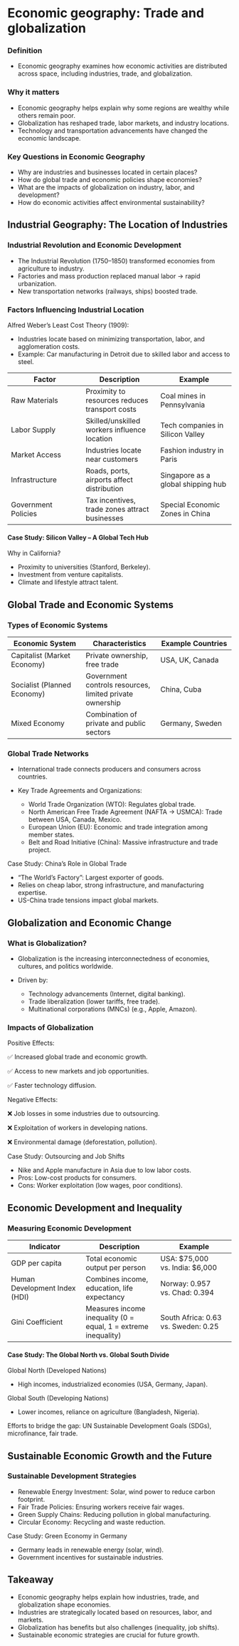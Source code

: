 # Economic geography: Trade and globalization

### Definition

-   Economic geography examines how economic activities are distributed across space, including industries, trade, and globalization.

### Why it matters

-   Economic geography helps explain why some regions are wealthy while others remain poor.
-   Globalization has reshaped trade, labor markets, and industry locations.
-   Technology and transportation advancements have changed the economic landscape.

### Key Questions in Economic Geography

-   Why are industries and businesses located in certain places?
-   How do global trade and economic policies shape economies?
-   What are the impacts of globalization on industry, labor, and development?
-   How do economic activities affect environmental sustainability?

## Industrial Geography: The Location of Industries

### Industrial Revolution and Economic Development

-   The Industrial Revolution (1750–1850) transformed economies from agriculture to industry.
-   Factories and mass production replaced manual labor → rapid urbanization.
-   New transportation networks (railways, ships) boosted trade.

### Factors Influencing Industrial Location

Alfred Weber’s Least Cost Theory (1909):

-   Industries locate based on minimizing transportation, labor, and agglomeration costs.
-   Example: Car manufacturing in Detroit due to skilled labor and access to steel.

| Factor | Description | Example |
|------------------------|------------------------|------------------------|
| Raw Materials | Proximity to resources reduces transport costs | Coal mines in Pennsylvania |
| Labor Supply | Skilled/unskilled workers influence location | Tech companies in Silicon Valley |
| Market Access | Industries locate near customers | Fashion industry in Paris |
| Infrastructure | Roads, ports, airports affect distribution | Singapore as a global shipping hub |
| Government Policies | Tax incentives, trade zones attract businesses | Special Economic Zones in China |

#### Case Study: Silicon Valley – A Global Tech Hub

Why in California?

-   Proximity to universities (Stanford, Berkeley).
-   Investment from venture capitalists.
-   Climate and lifestyle attract talent.

## Global Trade and Economic Systems

### Types of Economic Systems

| Economic System | Characteristics | Example Countries |
|------------------------|------------------------|------------------------|
| Capitalist (Market Economy) | Private ownership, free trade | USA, UK, Canada |
| Socialist (Planned Economy) | Government controls resources, limited private ownership | China, Cuba |
| Mixed Economy | Combination of private and public sectors | Germany, Sweden |

### Global Trade Networks

-   International trade connects producers and consumers across countries.

-   Key Trade Agreements and Organizations:

    -   World Trade Organization (WTO): Regulates global trade.
    -   North American Free Trade Agreement (NAFTA → USMCA): Trade between USA, Canada, Mexico.
    -   European Union (EU): Economic and trade integration among member states.
    -   Belt and Road Initiative (China): Massive infrastructure and trade project.

Case Study: China’s Role in Global Trade

-   "The World’s Factory": Largest exporter of goods.
-   Relies on cheap labor, strong infrastructure, and manufacturing expertise.
-   US-China trade tensions impact global markets.

## Globalization and Economic Change

### What is Globalization?

-   Globalization is the increasing interconnectedness of economies, cultures, and politics worldwide.

-   Driven by:

    -   Technology advancements (Internet, digital banking).
    -   Trade liberalization (lower tariffs, free trade).
    -   Multinational corporations (MNCs) (e.g., Apple, Amazon).

### Impacts of Globalization

Positive Effects:

✅ Increased global trade and economic growth.

✅ Access to new markets and job opportunities.

✅ Faster technology diffusion.

Negative Effects:

❌ Job losses in some industries due to outsourcing.

❌ Exploitation of workers in developing nations.

❌ Environmental damage (deforestation, pollution).

Case Study: Outsourcing and Job Shifts

-   Nike and Apple manufacture in Asia due to low labor costs.
-   Pros: Low-cost products for consumers.
-   Cons: Worker exploitation (low wages, poor conditions).

## Economic Development and Inequality

### Measuring Economic Development

| Indicator | Description | Example |
|------------------------|------------------------|------------------------|
| GDP per capita | Total economic output per person | USA: \$75,000 vs. India: \$6,000 |
| Human Development Index (HDI) | Combines income, education, life expectancy | Norway: 0.957 vs. Chad: 0.394 |
| Gini Coefficient | Measures income inequality (0 = equal, 1 = extreme inequality) | South Africa: 0.63 vs. Sweden: 0.25 |

#### Case Study: The Global North vs. Global South Divide

Global North (Developed Nations)

-   High incomes, industrialized economies (USA, Germany, Japan).

Global South (Developing Nations)

-   Lower incomes, reliance on agriculture (Bangladesh, Nigeria).

Efforts to bridge the gap: UN Sustainable Development Goals (SDGs), microfinance, fair trade.

## Sustainable Economic Growth and the Future

### Sustainable Development Strategies

-   Renewable Energy Investment: Solar, wind power to reduce carbon footprint.
-   Fair Trade Policies: Ensuring workers receive fair wages.
-   Green Supply Chains: Reducing pollution in global manufacturing.
-   Circular Economy: Recycling and waste reduction.

Case Study: Green Economy in Germany

-   Germany leads in renewable energy (solar, wind).
-   Government incentives for sustainable industries.

## Takeaway

-   Economic geography helps explain how industries, trade, and globalization shape economies.
-   Industries are strategically located based on resources, labor, and markets.
-   Globalization has benefits but also challenges (inequality, job shifts).
-   Sustainable economic strategies are crucial for future growth.


